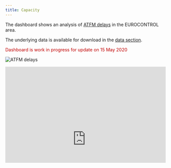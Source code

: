 ```yaml
---
title: Capacity
---
```


<style type="text/css">
.img-responsive {
    margin: 0 auto;
    max-width: 75%
}

.resp-container {
    position: relative;
    overflow: hidden;
    padding-top: 60.0%;
}

.resp-iframe {
    position: absolute;
    top: 0;
    left: 0;
    width: 100%;
    height: 150%;
    border: 0;
}
</style>

<div class="container">
<div class="row align-items-start">
<div class="col-9">
The dashboard shows an analysis of [ATFM delays](/definition/atfm-delay/) in the EUROCONTROL area. 

The underlying data is available for download in the [data section](/data/).

<p style="color:#c00000">Dashboard is work in progress for update on 15 May 2020</p>
</div>
<div class="col-3">
<div class="card border-0">
  <img class="card-img-top" src="/images/landing/ectl_cap_th.jpg" alt="ATFM delays">
</div></div></div></div>

<div class="resp-container">
<iframe class="resp-iframe" src="https://www.eurocontrol.int/Economics/BalancedScorecard.html" frameborder="0" style="border:0" allowfullscreen></iframe>
</div>
